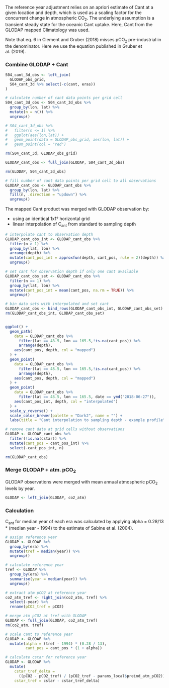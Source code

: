 



The reference year adjustment relies on an apriori estimate of Cant at a given location and depth, which is used as a scaling factor for the concurrent change in atmospheric CO~2~. The underlying assumption is a transient steady state for the oceanic Cant uptake. Here, Cant from the GLODAP mapped Climatology was used.

Note that eq. 6 in Clement and Gruber (2018) misses pCO~2~ pre-industrial in the denominator. Here we use the equation published in Gruber et al. (2019).

### Combine GLODAP + Cant

```r

S04_cant_3d_obs <- left_join(
  GLODAP_obs_grid,
  S04_cant_3d %>% select(-c(cant, eras))
)

# calculate number of cant data points per grid cell
S04_cant_3d_obs <- S04_cant_3d_obs %>%
  group_by(lon, lat) %>%
  mutate(n = n()) %>%
  ungroup()

# S04_cant_3d_obs %>%
#   filter(n <= 1) %>%
#   ggplot(aes(lon,lat)) +
#   geom_point(data = GLODAP_obs_grid, aes(lon, lat)) +
#   geom_point(col = "red")

rm(S04_cant_3d, GLODAP_obs_grid)

GLODAP_cant_obs <- full_join(GLODAP, S04_cant_3d_obs)

rm(GLODAP, S04_cant_3d_obs)

# fill number of cant data points per grid cell to all observations
GLODAP_cant_obs <- GLODAP_cant_obs %>%
  group_by(lon, lat) %>%
  fill(n, .direction = "updown") %>%
  ungroup()


```

The mapped Cant product was merged with GLODAP observation by:

  - using an identical 1x1° horizontal grid
- linear interpolation of C~ant~ from standard to sampling depth

```r

# interpolate cant to observation depth
GLODAP_cant_obs_int <- GLODAP_cant_obs %>%
  filter(n > 1) %>%
  group_by(lat, lon) %>%
  arrange(depth) %>%
  mutate(cant_pos_int = approxfun(depth, cant_pos, rule = 2)(depth)) %>%
  ungroup()

# set cant for observation depth if only one cant available
GLODAP_cant_obs_set <- GLODAP_cant_obs %>%
  filter(n == 1) %>%
  group_by(lat, lon) %>%
  mutate(cant_pos_int = mean(cant_pos, na.rm = TRUE)) %>%
  ungroup()

# bin data sets with interpolated and set cant
GLODAP_cant_obs <- bind_rows(GLODAP_cant_obs_int, GLODAP_cant_obs_set)
rm(GLODAP_cant_obs_int, GLODAP_cant_obs_set)


ggplot() +
  geom_path(
    data = GLODAP_cant_obs %>%
      filter(lat == 48.5, lon == 165.5,!is.na(cant_pos)) %>%
      arrange(depth),
    aes(cant_pos, depth, col = "mapped")
  ) +
  geom_point(
    data = GLODAP_cant_obs %>%
      filter(lat == 48.5, lon == 165.5,!is.na(cant_pos)) %>%
      arrange(depth),
    aes(cant_pos, depth, col = "mapped")
  ) +
  geom_point(
    data = GLODAP_cant_obs %>%
      filter(lat == 48.5, lon == 165.5, date == ymd("2018-06-27")),
    aes(cant_pos_int, depth, col = "interpolated")
  ) +
  scale_y_reverse() +
  scale_color_brewer(palette = "Dark2", name = "") +
  labs(title = "Cant interpolation to sampling depth - example profile")

# remove cant data at grid cells without observations
GLODAP <- GLODAP_cant_obs %>%
  filter(!is.na(cstar)) %>%
  mutate(cant_pos = cant_pos_int) %>%
  select(-cant_pos_int, n)

rm(GLODAP_cant_obs)

```

### Merge GLODAP + atm. pCO~2~

GLODAP observations were merged with mean annual atmospheric pCO~2~ levels by year.

```r

GLODAP <- left_join(GLODAP, co2_atm)

```

### Calculation

C~ant~ for median year of each era was calculated by applying alpha = 0.28/13 * (median year - 1994) to the estimate of Sabine et al. (2004).

```r

# assign reference year
GLODAP <- GLODAP %>%
  group_by(era) %>%
  mutate(tref = median(year)) %>%
  ungroup()

# calculate reference year
tref <- GLODAP %>%
  group_by(era) %>%
  summarise(year = median(year)) %>%
  ungroup()

# extract atm pCO2 at reference year
co2_atm_tref <- right_join(co2_atm, tref) %>%
  select(-year) %>%
  rename(pCO2_tref = pCO2)

# merge atm pCO2 at tref with GLODAP
GLODAP <- full_join(GLODAP, co2_atm_tref)
rm(co2_atm, tref)

# scale cant to reference year
GLODAP <- GLODAP %>%
  mutate(alpha = (tref - 1994) * (0.28 / 13),
         cant_pos = cant_pos * (1 + alpha))

# calculate cstar for reference year
GLODAP <- GLODAP %>%
  mutate(
    cstar_tref_delta =
      ((pCO2 - pCO2_tref) / (pCO2_tref - params_local$preind_atm_pCO2)) * cant_pos,
    cstar_tref = cstar - cstar_tref_delta)

```
